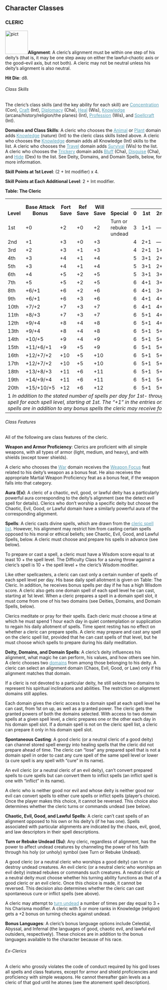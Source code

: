 

<h2><a id="character-classes"></a>Character Classes</h2>


<h3><a id="cleric"></a>CLERIC</h3>

<p class="initial"><a href="http://www.wizards.com/dnd/images/ph35_gallery/PHB35_PG31_WEB.jpg"><img class="art-wide" src="pict.jpg" title="" alt="pict" style="border: 0px solid ; width: 73px; height: 75px;" /></a><b>Alignment</b>:
A cleric&rsquo;s alignment must be
within one step of his deity&rsquo;s (that is, it may be one step away on
either the lawful&ndash;chaotic axis or the good&ndash;evil axis, but not both). A
cleric may not be neutral unless his deity&rsquo;s alignment is also neutral.</p>


<p><b>Hit Die</b>: d8.</p>


<h6>Class Skills</h6>


<p class="initial">The cleric&rsquo;s class skills (and the key ability
for each skill) are <a href="skillsAll.html#concentration" style="color: rgb(87, 158, 182);">Concentration</a>
(Con), <a href="skillsAll.html#craft" style="color: rgb(87, 158, 182);">Craft</a>
(Int), <a href="skillsAll.html#diplomacy" style="color: rgb(87, 158, 182);">Diplomacy</a> (Cha), <a href="skillsAll.html#heal" style="color: rgb(87, 158, 182);">Heal</a>
(Wis), <a href="skillsAll.html#knowledge" style="color: rgb(87, 158, 182);">Knowledge</a>
(arcana/history/religion/the planes) (Int), <a href="skillsAll.html#profession" style="color: rgb(87, 158, 182);">Profession</a>
(Wis), and <a href="skillsAll.html#spellcraft" style="color: rgb(87, 158, 182);">Spellcraft</a> (Int).</p>


<p><b>Domains and Class Skills</b>: A cleric who chooses the <a href="clericDomains.html#animal" style="color: rgb(87, 158, 182);">Animal</a>
or <a href="clericDomains.html#plant" style="color: rgb(87, 158, 182);">Plant</a>
domain adds <a href="skillsAll.html#knowledge" style="color: rgb(87, 158, 182);">Knowledge</a> (nature) (Int) to the
cleric
class skills listed above. A cleric who chooses the <a href="clericDomains.html#knowledge" style="color: rgb(87, 158, 182);">Knowledge</a>
domain
adds all Knowledge (Int) skills to the list. A cleric who chooses the <a href="clericDomains.html#travel" style="color: rgb(87, 158, 182);">Travel</a>
domain adds <a href="skillsAll.html#survival" style="color: rgb(87, 158, 182);">Survival</a>
(Wis) to the list. A cleric who chooses the <a href="clericDomains.html#trickery" style="color: rgb(87, 158, 182);">Trickery</a>
domain adds <a href="skillsAll.html#bluff" style="color: rgb(87, 158, 182);">Bluff</a>
(Cha), <a href="skillsAll.html#disguise" style="color: rgb(87, 158, 182);">Disguise</a> (Cha), and <a href="skillsAll.html#hide" style="color: rgb(87, 158, 182);">Hide</a>
(Dex) to the
list. See Deity, Domains, and Domain Spells, below, for more
information.</p>


<p><b>Skill Points at 1st Level</b>: (2 + Int modifier) x 4.</p>


<p><b>Skill Points at Each Additional Level</b>: 2 + Int modifier.</p>


<p><b><a id="table-the-cleric"></a>Table: The Cleric</b></p>


<table border="0" cellpadding="1" cellspacing="0" style="width: 100%">

<tbody>

<tr valign="bottom">

<th rowspan="2" style="width: 6%">Level</th>

<th rowspan="2" style="width: 12%">Base
Attack Bonus</th>

<th rowspan="2" style="width: 6%">Fort
Save</th>

<th rowspan="2" style="width: 6%">Ref
Save</th>

<th rowspan="2" style="width: 6%">Will
Save</th>

<th rowspan="2" style="width: 24%">Special</th>

<th colspan="10" style="text-align: center;">Spells per Day<sup>1</sup></th>

</tr>

<tr>

<th style="width: 4%">0</th>

<th style="width: 4%">1st</th>

<th style="width: 4%">2nd</th>

<th style="width: 4%">3rd</th>

<th style="width: 4%">4th</th>

<th style="width: 4%">5th</th>

<th style="width: 4%">6th</th>

<th style="width: 4%">7th</th>

<th style="width: 4%">8th</th>

<th style="width: 4%">9th</th>

</tr>

<tr class="odd-row">

<td>1st</td>

<td>+0</td>

<td>+2</td>

<td>+0</td>

<td>+2</td>

<td>Turn or rebuke undead</td>

<td>3</td>

<td>1+1</td>

<td>&mdash;</td>

<td>&mdash;</td>

<td>&mdash;</td>

<td>&mdash;</td>

<td>&mdash;</td>

<td>&mdash;</td>

<td>&mdash;</td>

<td>&mdash;</td>

</tr>

<tr>

<td>2nd</td>

<td>+1</td>

<td>+3</td>

<td>+0</td>

<td>+3</td>

<td>&nbsp;</td>

<td>4</td>

<td>2+1</td>

<td>&mdash;</td>

<td>&mdash;</td>

<td>&mdash;</td>

<td>&mdash;</td>

<td>&mdash;</td>

<td>&mdash;</td>

<td>&mdash;</td>

<td>&mdash;</td>

</tr>

<tr class="odd-row">

<td>3rd</td>

<td>+2</td>

<td>+3</td>

<td>+1</td>

<td>+3</td>

<td>&nbsp;</td>

<td>4</td>

<td>2+1</td>

<td>1+1</td>

<td>&mdash;</td>

<td>&mdash;</td>

<td>&mdash;</td>

<td>&mdash;</td>

<td>&mdash;</td>

<td>&mdash;</td>

<td>&mdash;</td>

</tr>

<tr>

<td>4th</td>

<td>+3</td>

<td>+4</td>

<td>+1</td>

<td>+4</td>

<td>&nbsp;</td>

<td>5</td>

<td>3+1</td>

<td>2+1</td>

<td>&mdash;</td>

<td>&mdash;</td>

<td>&mdash;</td>

<td>&mdash;</td>

<td>&mdash;</td>

<td>&mdash;</td>

<td>&mdash;</td>

</tr>

<tr class="odd-row">

<td>5th</td>

<td>+3</td>

<td>+4</td>

<td>+1</td>

<td>+4</td>

<td>&nbsp;</td>

<td>5</td>

<td>3+1</td>

<td>2+1</td>

<td>1+1</td>

<td>&mdash;</td>

<td>&mdash;</td>

<td>&mdash;</td>

<td>&mdash;</td>

<td>&mdash;</td>

<td>&mdash;</td>

</tr>

<tr>

<td>6th</td>

<td>+4</td>

<td>+5</td>

<td>+2</td>

<td>+5</td>

<td>&nbsp;</td>

<td>5</td>

<td>3+1</td>

<td>3+1</td>

<td>2+1</td>

<td>&mdash;</td>

<td>&mdash;</td>

<td>&mdash;</td>

<td>&mdash;</td>

<td>&mdash;</td>

<td>&mdash;</td>

</tr>

<tr class="odd-row">

<td>7th</td>

<td>+5</td>

<td>+5</td>

<td>+2</td>

<td>+5</td>

<td>&nbsp;</td>

<td>6</td>

<td>4+1</td>

<td>3+1</td>

<td>2+1</td>

<td>1+1</td>

<td>&mdash;</td>

<td>&mdash;</td>

<td>&mdash;</td>

<td>&mdash;</td>

<td>&mdash;</td>

</tr>

<tr>

<td>8th</td>

<td>+6/+1</td>

<td>+6</td>

<td>+2</td>

<td>+6</td>

<td>&nbsp;</td>

<td>6</td>

<td>4+1</td>

<td>3+1</td>

<td>3+1</td>

<td>2+1</td>

<td>&mdash;</td>

<td>&mdash;</td>

<td>&mdash;</td>

<td>&mdash;</td>

<td>&mdash;</td>

</tr>

<tr class="odd-row">

<td>9th</td>

<td>+6/+1</td>

<td>+6</td>

<td>+3</td>

<td>+6</td>

<td>&nbsp;</td>

<td>6</td>

<td>4+1</td>

<td>4+1</td>

<td>3+1</td>

<td>2+1</td>

<td>1+1</td>

<td>&mdash;</td>

<td>&mdash;</td>

<td>&mdash;</td>

<td>&mdash;</td>

</tr>

<tr>

<td>10th</td>

<td>+7/+2</td>

<td>+7</td>

<td>+3</td>

<td>+7</td>

<td>&nbsp;</td>

<td>6</td>

<td>4+1</td>

<td>4+1</td>

<td>3+1</td>

<td>3+1</td>

<td>2+1</td>

<td>&mdash;</td>

<td>&mdash;</td>

<td>&mdash;</td>

<td>&mdash;</td>

</tr>

<tr class="odd-row">

<td>11th</td>

<td>+8/+3</td>

<td>+7</td>

<td>+3</td>

<td>+7</td>

<td>&nbsp;</td>

<td>6</td>

<td>5+1</td>

<td>4+1</td>

<td>4+1</td>

<td>3+1</td>

<td>2+1</td>

<td>1+1</td>

<td>&mdash;</td>

<td>&mdash;</td>

<td>&mdash;</td>

</tr>

<tr>

<td>12th</td>

<td>+9/+4</td>

<td>+8</td>

<td>+4</td>

<td>+8</td>

<td>&nbsp;</td>

<td>6</td>

<td>5+1</td>

<td>4+1</td>

<td>4+1</td>

<td>3+1</td>

<td>3+1</td>

<td>2+1</td>

<td>&mdash;</td>

<td>&mdash;</td>

<td>&mdash;</td>

</tr>

<tr class="odd-row">

<td>13th</td>

<td>+9/+4</td>

<td>+8</td>

<td>+4</td>

<td>+8</td>

<td>&nbsp;</td>

<td>6</td>

<td>5+1</td>

<td>5+1</td>

<td>4+1</td>

<td>4+1</td>

<td>3+1</td>

<td>2+1</td>

<td>1+1</td>

<td>&mdash;</td>

<td>&mdash;</td>

</tr>

<tr>

<td>14th</td>

<td>+10/+5</td>

<td>+9</td>

<td>+4</td>

<td>+9</td>

<td>&nbsp;</td>

<td>6</td>

<td>5+1</td>

<td>5+1</td>

<td>4+1</td>

<td>4+1</td>

<td>3+1</td>

<td>3+1</td>

<td>2+1</td>

<td>&mdash;</td>

<td>&mdash;</td>

</tr>

<tr class="odd-row">

<td>15th</td>

<td>+11/+6/+1</td>

<td>+9</td>

<td>+5</td>

<td>+9</td>

<td>&nbsp;</td>

<td>6</td>

<td>5+1</td>

<td>5+1</td>

<td>5+1</td>

<td>4+1</td>

<td>4+1</td>

<td>3+1</td>

<td>2+1</td>

<td>1+1</td>

<td>&mdash;</td>

</tr>

<tr>

<td>16th</td>

<td>+12/+7/+2</td>

<td>+10</td>

<td>+5</td>

<td>+10</td>

<td>&nbsp;</td>

<td>6</td>

<td>5+1</td>

<td>5+1</td>

<td>5+1</td>

<td>4+1</td>

<td>4+1</td>

<td>3+1</td>

<td>3+1</td>

<td>2+1</td>

<td>&mdash;</td>

</tr>

<tr class="odd-row">

<td>17th</td>

<td>+12/+7/+2</td>

<td>+10</td>

<td>+5</td>

<td>+10</td>

<td>&nbsp;</td>

<td>6</td>

<td>5+1</td>

<td>5+1</td>

<td>5+1</td>

<td>5+1</td>

<td>4+1</td>

<td>4+1</td>

<td>3+1</td>

<td>2+1</td>

<td>1+1</td>

</tr>

<tr>

<td>18th</td>

<td>+13/+8/+3</td>

<td>+11</td>

<td>+6</td>

<td>+11</td>

<td>&nbsp;</td>

<td>6</td>

<td>5+1</td>

<td>5+1</td>

<td>5+1</td>

<td>5+1</td>

<td>4+1</td>

<td>4+1</td>

<td>3+1</td>

<td>3+1</td>

<td>2+1</td>

</tr>

<tr class="odd-row">

<td>19th</td>

<td>+14/+9/+4</td>

<td>+11</td>

<td>+6</td>

<td>+11</td>

<td>&nbsp;</td>

<td>6</td>

<td>5+1</td>

<td>5+1</td>

<td>5+1</td>

<td>5+1</td>

<td>5+1</td>

<td>4+1</td>

<td>4+1</td>

<td>3+1</td>

<td>3+1</td>

</tr>

<tr>

<td class="last-row">20th</td>

<td class="last-row">+15/+10/+5</td>

<td class="last-row">+12</td>

<td class="last-row">+6</td>

<td class="last-row">+12</td>

<td class="last-row">&nbsp;</td>

<td class="last-row">6</td>

<td class="last-row">5+1</td>

<td class="last-row">5+1</td>

<td class="last-row">5+1</td>

<td class="last-row">5+1</td>

<td class="last-row">5+1</td>

<td class="last-row">4+1</td>

<td class="last-row">4+1</td>

<td class="last-row">4+1</td>

<td class="last-row">4+1</td>

</tr>

<tr>

<td colspan="16">1 <i>In addition to the stated number of
spells per day for 1st- through 9th-level spells, a cleric gets a
domain spell for each spell level, starting at 1st.
The &ldquo;+1&rdquo; in the entries on this table represents that spell. Domain
spells are in addition to any bonus spells the cleric may receive for
having a high Wisdom score.</i></td>

</tr>


</tbody>
</table>





<h6><a id="cleric-class-features"></a>Class Features</h6>


<p class="initial">All of the following are class features of the
cleric.</p>


<p><b>Weapon and Armor Proficiency</b>: Clerics are proficient
with all simple weapons, with all types of armor (light, medium, and
heavy), and with shields (except tower shields).</p>


<p>A cleric who chooses the <a href="clericDomains.html#war" style="color: rgb(87, 158, 182);">War</a> domain receives the <a href="featsAll.html#weapon-focus" style="color: rgb(87, 158, 182);">Weapon
Focus</a>
feat related to his deity&rsquo;s weapon as a bonus feat. He also receives
the appropriate Martial Weapon Proficiency feat as a bonus feat, if the
weapon falls into that category.</p>


<p><a id="cleric-aura"></a><b>Aura (Ex)</b>: A cleric of a chaotic, evil, good, or lawful
deity has a particularly powerful aura corresponding to the deity&rsquo;s
alignment (see the detect evil spell for details). Clerics who don&rsquo;t
worship a specific deity but choose the Chaotic, Evil, Good, or Lawful
domain have a similarly powerful aura of the corresponding alignment.</p>


<p><a id="cleric-spells"></a><b>Spells</b>: A cleric casts divine spells, which are drawn
from the <a style="color: #579eb6" href="clericSpells.html">cleric spell list</a>. However, his alignment may restrict him
from casting certain spells opposed to his moral or ethical beliefs;
see Chaotic, Evil, Good, and Lawful Spells, below. A cleric must choose
and prepare his spells in advance (see below).</p>


<p>To prepare or cast a spell, a cleric must have a Wisdom score
equal to at least 10 + the spell level. The Difficulty Class for a
saving throw against a cleric&rsquo;s spell is 10 + the spell level + the
cleric&rsquo;s Wisdom modifier.</p>


<p>Like other spellcasters, a cleric can cast only a certain
number of spells of each spell level per day. His base daily spell
allotment is given on Table: The Cleric. In addition, he receives bonus
spells per day if he has a high Wisdom score. A cleric also gets one
domain spell of each spell level he can cast, starting at 1st level.
When a cleric prepares a spell in a domain spell slot, it must come
from one of his two domains (see Deities, Domains, and Domain Spells,
below).</p>


<p>Clerics meditate or pray for their spells. Each cleric must
choose a time at which he must spend 1 hour each day in quiet
contemplation or supplication to regain his daily allotment of spells.
Time spent resting has no effect on whether a cleric can prepare
spells. A cleric may prepare and cast any spell on the cleric spell
list, provided that he can cast spells of that level, but he must
choose which spells to prepare during his daily meditation.</p>


<p><b>Deity, Domains, and Domain Spells</b>: A cleric&rsquo;s deity
influences his alignment, what magic he can perform, his values, and
how others see him. A cleric chooses two <a style="color: #579eb6" href="clericDomains.html">domains</a> from among those
belonging to his deity. A cleric can select an alignment domain (Chaos,
Evil, Good, or Law) only if his alignment matches that domain.</p>


<p>If a cleric is not devoted to a particular deity, he still
selects two domains to represent his spiritual inclinations and
abilities. The restriction on alignment domains still applies.</p>


<p>Each domain gives the cleric access to a domain spell at each
spell level he can cast, from 1st on up, as well as a granted power.
The cleric gets the granted powers of both the domains selected. With
access to two domain spells at a given spell level, a cleric prepares
one or the other each day in his domain spell slot. If a domain spell
is not on the cleric spell list, a cleric can prepare it only in his
domain spell slot.</p>


<p><b>Spontaneous Casting</b>: A good cleric (or a neutral cleric
of a good deity) can channel stored spell energy into healing spells
that the cleric did not prepare ahead of time. The cleric can &ldquo;lose&rdquo;
any prepared spell that is not a domain spell in order to cast any cure
spell of the same spell level or lower (a cure spell is any spell with
&ldquo;cure&rdquo; in its name).</p>


<p>An evil cleric (or a neutral cleric of an evil deity), can&rsquo;t
convert prepared spells to cure spells but can convert them to inflict
spells (an inflict spell is one with &ldquo;inflict&rdquo; in its name).</p>


<p>A cleric who is neither good nor evil and whose deity is
neither good nor evil can convert spells to either cure spells or
inflict spells (player&rsquo;s choice). Once the player makes this choice, it
cannot be reversed. This choice also determines whether the cleric
turns or commands undead (see below).</p>


<p><a id="cleric-chaotic-evil-good-and-lawful-spells"></a><b>Chaotic, Evil, Good, and Lawful Spells</b>: A cleric can&rsquo;t
cast spells of an alignment opposed to his own or his deity&rsquo;s (if he
has one). Spells associated with particular alignments are indicated by
the chaos, evil, good, and law descriptors in their spell descriptions.</p>


<p><a id="cleric-turn-or-rebuke-undead"></a><b>Turn or Rebuke Undead (Su)</b>: Any cleric, regardless of
alignment, has the power to affect undead creatures by channeling the
power of his faith through his holy (or unholy) symbol (see Turn or
Rebuke Undead).</p>


<p>A good cleric (or a neutral cleric who worships a good deity)
can turn or destroy undead creatures. An evil cleric (or a neutral
cleric who worships an evil deity) instead rebukes or commands such
creatures. A neutral cleric of a neutral deity must choose whether his
turning ability functions as that of a good cleric or an evil cleric.
Once this choice is made, it cannot be reversed. This decision also
determines whether the cleric can cast spontaneous cure or inflict
spells (see above).</p>


<p>A cleric may attempt to <a href="specialAttacks.html#turn" style="color: rgb(87, 158, 182);">turn undead</a> a number of times
per day
equal to 3 + his Charisma modifier. A cleric with 5 or more ranks in
Knowledge (religion) gets a +2 bonus on turning checks against undead.</p>


<p><a id="cleric-bonus-languages"></a><b>Bonus Languages</b>: A cleric&rsquo;s bonus language options
include Celestial, Abyssal, and Infernal (the languages of good,
chaotic evil, and lawful evil outsiders, respectively). These choices
are in addition to the bonus languages available to the character
because of his race.</p>


<h6><a id="ex-clerics"></a>Ex-Clerics</h6>


<p class="initial">A cleric who grossly violates the code of
conduct required by his god loses all spells and class features, except
for armor and shield proficiencies and proficiency with simple weapons.
He cannot thereafter gain levels as a cleric of that god until he
atones (see the atonement spell description).</p>



